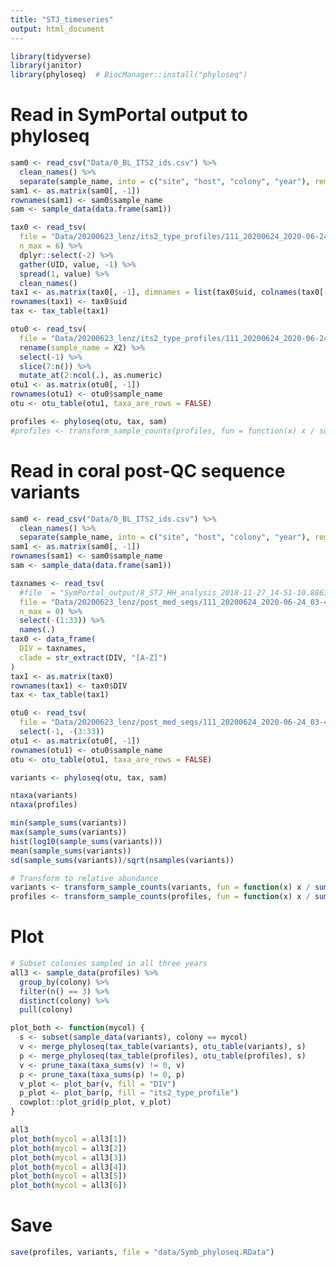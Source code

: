 ```yaml
---
title: "STJ_timeseries"
output: html_document
---
```



```r
library(tidyverse)
library(janitor)
library(phyloseq)  # BiocManager::install("phyloseq")
```

# Read in SymPortal output to phyloseq
```r
sam0 <- read_csv("Data/0_BL_ITS2_ids.csv") %>%
  clean_names() %>%
  separate(sample_name, into = c("site", "host", "colony", "year"), remove = FALSE)
sam1 <- as.matrix(sam0[, -1])
rownames(sam1) <- sam0$sample_name
sam <- sample_data(data.frame(sam1))

tax0 <- read_tsv(
  file = "Data/20200623_lenz/its2_type_profiles/111_20200624_2020-06-24_03-40-50.238182.profiles.absolute.abund_and_meta.txt",
  n_max = 6) %>%
  dplyr::select(-2) %>% 
  gather(UID, value, -1) %>% 
  spread(1, value) %>%
  clean_names()
tax1 <- as.matrix(tax0[, -1], dimnames = list(tax0$uid, colnames(tax0[-1])))
rownames(tax1) <- tax0$uid
tax <- tax_table(tax1)

otu0 <- read_tsv(
  file = "Data/20200623_lenz/its2_type_profiles/111_20200624_2020-06-24_03-40-50.238182.profiles.absolute.abund_and_meta.txt") %>% 
  rename(sample_name = X2) %>%
  select(-1) %>%
  slice(7:n()) %>%
  mutate_at(2:ncol(.), as.numeric)
otu1 <- as.matrix(otu0[, -1])
rownames(otu1) <- otu0$sample_name
otu <- otu_table(otu1, taxa_are_rows = FALSE)

profiles <- phyloseq(otu, tax, sam)
#profiles <- transform_sample_counts(profiles, fun = function(x) x / sum(x))
```


# Read in coral post-QC sequence variants
```r
sam0 <- read_csv("Data/0_BL_ITS2_ids.csv") %>%
  clean_names() %>%
  separate(sample_name, into = c("site", "host", "colony", "year"), remove = FALSE)
sam1 <- as.matrix(sam0[, -1])
rownames(sam1) <- sam0$sample_name
sam <- sample_data(data.frame(sam1))

taxnames <- read_tsv(
  #file  = "SymPortal_output/8_STJ_HH_analysis_2018-11-27_14-51-10.886312.DIVs.absolute.txt",
  file = "Data/20200623_lenz/post_med_seqs/111_20200624_2020-06-24_03-40-50.238182.seqs.absolute.abund_and_meta.txt",
  n_max = 0) %>%
  select(-(1:33)) %>%
  names(.)
tax0 <- data_frame(
  DIV = taxnames,
  clade = str_extract(DIV, "[A-Z]")
)
tax1 <- as.matrix(tax0)
rownames(tax1) <- tax0$DIV
tax <- tax_table(tax1)

otu0 <- read_tsv(
  file = "Data/20200623_lenz/post_med_seqs/111_20200624_2020-06-24_03-40-50.238182.seqs.absolute.abund_and_meta.txt") %>% 
  select(-1, -(3:33))
otu1 <- as.matrix(otu0[, -1])
rownames(otu1) <- otu0$sample_name
otu <- otu_table(otu1, taxa_are_rows = FALSE)

variants <- phyloseq(otu, tax, sam)
```


```r
ntaxa(variants)
ntaxa(profiles)

min(sample_sums(variants))
max(sample_sums(variants))
hist(log10(sample_sums(variants)))
mean(sample_sums(variants))
sd(sample_sums(variants))/sqrt(nsamples(variants))

# Transform to relative abundance
variants <- transform_sample_counts(variants, fun = function(x) x / sum(x))
profiles <- transform_sample_counts(profiles, fun = function(x) x / sum(x))
```


# Plot
```r
# Subset colonies sampled in all three years
all3 <- sample_data(profiles) %>%
  group_by(colony) %>%
  filter(n() == 3) %>%
  distinct(colony) %>%
  pull(colony)

plot_both <- function(mycol) {
  s <- subset(sample_data(variants), colony == mycol)
  v <- merge_phyloseq(tax_table(variants), otu_table(variants), s)
  p <- merge_phyloseq(tax_table(profiles), otu_table(profiles), s)
  v <- prune_taxa(taxa_sums(v) != 0, v)
  p <- prune_taxa(taxa_sums(p) != 0, p)
  v_plot <- plot_bar(v, fill = "DIV")
  p_plot <- plot_bar(p, fill = "its2_type_profile")
  cowplot::plot_grid(p_plot, v_plot)
}

all3
plot_both(mycol = all3[1])
plot_both(mycol = all3[2])
plot_both(mycol = all3[3])
plot_both(mycol = all3[4])
plot_both(mycol = all3[5])
plot_both(mycol = all3[6])

```

# Save

```r
save(profiles, variants, file = "data/Symb_phyloseq.RData")
```



